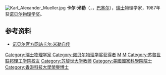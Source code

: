 [[File:Karl_Alexander_Mueller.jpg|thumb]]
'''卡尔·米勒'''（'''{{lang-de|Karl Müller}}'''，{{bd|1927年|4月20日}}，[[巴塞尔|巴塞尔]]），[[瑞士|瑞士]]物理学家，1987年获[[诺贝尔物理学奖|诺贝尔物理学奖]]。

==参考资料==
* [http://nobelprize.org/nobel_prizes/physics/laureates/1987/muller-autobio.html 诺贝尔官方网站卡尔·米勒自传]{{Wayback|url=http://nobelprize.org/nobel_prizes/physics/laureates/1987/muller-autobio.html |date=20121209041228 }}
{{Authority control}}
{{Physicist-stub}}
{{诺贝尔物理学奖获得者 (1976年-2000年)}}

{{DEFAULTSORT:M}}

[[Category:瑞士物理学家|Category:瑞士物理学家]]
[[Category:诺贝尔物理学奖获得者|Category:诺贝尔物理学奖获得者]]
[[Category:瑞士諾貝爾獎獲得者|M]]
[[Category:猶太諾貝爾獎獲得者|M]]
[[Category:苏黎世联邦理工学院校友|Category:苏黎世联邦理工学院校友]]
[[Category:苏黎世大学教师|Category:苏黎世大学教师]]
[[Category:美國國家科學院院士|Category:美國國家科學院院士]]
[[Category:香港科技大學榮譽博士|Category:香港科技大學榮譽博士]]